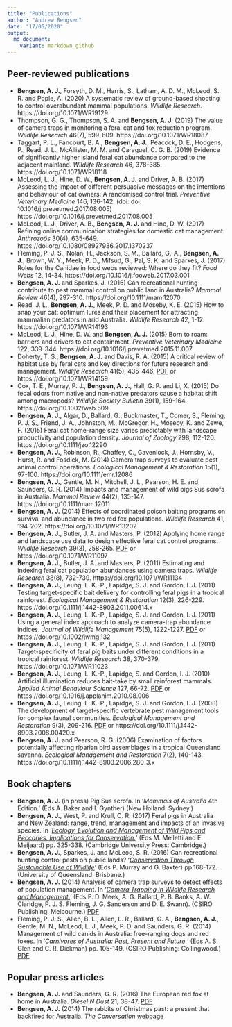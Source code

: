 ```yaml
---
title: "Publications"
author: "Andrew Bengsen"
date: "17/05/2020"
output: 
  md_document:
    variant: markdown_github
---
```


## Peer-reviewed publications  
  
  - **Bengsen, A. J.**, Forsyth, D. M., Harris, S., Latham, A. D. M., McLeod, S. R. and Pople, A. (2020) A systematic review of ground-based shooting to control overabundant mammal populations. *Wildlife Research*. https://doi.org/10.1071/WR19129
  - Thompson, G. G., Thompson, S. A. and **Bengsen, A. J.** (2019) The value of camera traps in monitoring a feral cat and fox reduction program. *Wildlife Research* 46(7), 599-609. https://doi.org/10.1071/WR18087
  - Taggart, P. L., Fancourt, B. A., **Bengsen, A. J.**, Peacock, D. E., Hodgens, P., Read, J. L., McAllister, M. M. and Caraguel, C. G. B. (2019) Evidence of significantly higher island feral cat abundance compared to the adjacent mainland. *Wildlife Research* 46, 378-385. https://doi.org/10.1071/WR18118
  - McLeod, L. J., Hine, D. W., **Bengsen, A. J.** and Driver, A. B. (2017) Assessing the impact of different persuasive messages on the intentions and behaviour of cat owners: A randomised control trial. *Preventive Veterinary Medicine* 146, 136-142. (doi: doi: 10.1016/j.prevetmed.2017.08.005) https://doi.org/10.1016/j.prevetmed.2017.08.005
  - McLeod, L. J., Driver, A. B., **Bengsen, A. J.** and Hine, D. W. (2017) Refining online communication strategies for domestic cat management. *Anthrozoös* 30(4), 635-649. https://doi.org/10.1080/08927936.2017.1370237
  - Fleming, P. J. S., Nolan, H., Jackson, S. M., Ballard, G.-A., **Bengsen, A. J.**, Brown, W. Y., Meek, P. D., Mifsud, G., Pal, S. K. and Sparkes, J. (2017) Roles for the Canidae in food webs reviewed: Where do they fit? *Food Webs* 12, 14-34. https://doi.org/10.1016/j.fooweb.2017.03.001
  - **Bengsen, A. J.** and Sparkes, J. (2016) Can recreational hunting contribute to pest mammal control on public land in Australia? *Mammal Review* 46(4), 297-310. https://doi.org/10.1111/mam.12070
  - Read, J. L., **Bengsen, A. J.**, Meek, P. D. and Moseby, K. E. (2015) How to snap your cat: optimum lures and their placement for attracting mammalian predators in arid Australia. *Wildlife Research* 42, 1-12. https://doi.org/10.1071/WR14193
  - McLeod, L. J., Hine, D. W. and **Bengsen, A. J.** (2015) Born to roam: barriers and drivers to cat containment. *Preventive Veterinary Medicine* 122, 339-344. https://doi.org/10.1016/j.prevetmed.2015.11.007
  - Doherty, T. S., **Bengsen, A. J.** and Davis, R. A. (2015) A critical review of habitat use by feral cats and key directions for future research and management. *Wildlife Research* 41(5), 435-446. [PDF](https://ro.ecu.edu.au/cgi/viewcontent.cgi?referer=https://scholar.google.com/&httpsredir=1&article=1350&context=ecuworkspost2013) or https://doi.org/10.1071/WR14159
  - Cox, T. E., Murray, P. J., **Bengsen, A. J.**, Hall, G. P. and Li, X. (2015) Do fecal odors from native and non-native predators cause a habitat shift among macropods? *Wildlife Society Bulletin* 39(1), 159-164. https://doi.org/10.1002/wsb.509
  - **Bengsen, A. J.**, Algar, D., Ballard, G., Buckmaster, T., Comer, S., Fleming, P. J. S., Friend, J. A., Johnston, M., McGregor, H., Moseby, K. and Zewe, F. (2015) Feral cat home-range size varies predictably with landscape productivity and population density. *Journal of Zoology* 298, 112-120. https://doi.org/10.1111/jzo.12290
  - **Bengsen, A. J.**, Robinson, R., Chaffey, C., Gavenlock, J., Hornsby, V., Hurst, R. and Fosdick, M. (2014) Camera trap surveys to evaluate pest animal control operations. *Ecological Management & Restoration* 15(1), 97-100. https://doi.org/10.1111/emr.12086
   - **Bengsen, A. J.**, Gentle, M. N., Mitchell, J. L., Pearson, H. E. and Saunders, G. R. (2014) Impacts and management of wild pigs Sus scrofa in Australia. *Mammal Review* 44(2), 135-147. https://doi.org/10.1111/mam.12011
   - **Bengsen, A. J.** (2014) Effects of coordinated poison baiting programs on survival and abundance in two red fox populations. *Wildlife Research* 41, 194-202. https://doi.org/10.1071/WR13202
   - **Bengsen, A. J.**, Butler, J. A. and Masters, P. (2012) Applying home range and landscape use data to design effective feral cat control programs. *Wildlife Research* 39(3), 258-265. [PDF](https://www.researchgate.net/profile/Andrew_Bengsen/publication/230563548_Applying_home-range_and_landscape-use_data_to_design_effective_feral-cat_control_programs/links/0912f50187c04dc4b2000000/Applying-home-range-and-landscape-use-data-to-design-effective-feral-cat-control-programs.pdf) or https://doi.org/10.1071/WR11097
   - **Bengsen, A. J.**, Butler, J. A. and Masters, P. (2011) Estimating and indexing feral cat population abundances using camera traps. *Wildlife Research* 38(8), 732-739. https://doi.org/10.1071/WR11134
   - **Bengsen, A. J.**, Leung, L. K.-P., Lapidge, S. J. and Gordon, I. J. (2011) Testing target-specific bait delivery for controlling feral pigs in a tropical rainforest. *Ecological Management & Restoration* 12(3), 226-229. https://doi.org/10.1111/j.1442-8903.2011.00614.x
   - **Bengsen, A. J.**, Leung, L. K.-P., Lapidge, S. J. and Gordon, I. J. (2011) Using a general index approach to analyze camera-trap abundance indices. *Journal of Wildlife Management* 75(5), 1222-1227. [PDF](https://search.proquest.com/docview/919424978/fulltextPDF/D21AF78ACEF84347PQ/1?accountid=28297) or https://doi.org/10.1002/jwmg.132
   - **Bengsen, A. J.**, Leung, L. K.-P., Lapidge, S. J. and Gordon, I. J. (2011) Target-specificity of feral pig baits under different conditions in a tropical rainforest. *Wildlife Research* 38, 370-379. https://doi.org/10.1071/WR11023
   - **Bengsen, A. J.**, Leung, L. K.-P., Lapidge, S. and Gordon, I. J. (2010) Artificial illumination reduces bait-take by small rainforest mammals. *Applied Animal Behaviour Science* 127, 66-72. [PDF](https://s3.amazonaws.com/academia.edu.documents/49908109/Artificial_illumination_reduces_bait-tak20161027-13702-he7s53.pdf?response-content-disposition=inline%3B%20filename%3DArtificial_illumination_reduces_bait-tak.pdf&X-Amz-Algorithm=AWS4-HMAC-SHA256&X-Amz-Credential=ASIATUSBJ6BAIWREH7BN%2F20200517%2Fus-east-1%2Fs3%2Faws4_request&X-Amz-Date=20200517T204100Z&X-Amz-Expires=3600&X-Amz-SignedHeaders=host&X-Amz-Security-Token=IQoJb3JpZ2luX2VjEH0aCXVzLWVhc3QtMSJIMEYCIQCWLhTuKyCrzkEnM3%2BlhTLU05XFCtzSqaoSdWJUPfqozwIhALVH4GvAp4oakjTQqBLMm30J4pRgJdMz5WpqEtR2QD7JKr0DCMX%2F%2F%2F%2F%2F%2F%2F%2F%2F%2FwEQABoMMjUwMzE4ODExMjAwIgwPNk7iNAPNKPqA0BUqkQM7HUPZUUpj234SH3dXDJz3uYo21HTkwzBO1d1sdDClief4I%2FvwRfSP5zKjG3aUdZ3SSQIFz8BnR%2B6Ej%2BlbJQKhX2HRE2dlaoq7jAIEXfKeC7oQK4ASprWX3jB%2F8iSfjyp7vpvIjAQMx2X72HHxFTj5bXpZ0yTMY4WQCih5EvJbdM6gCJlmWPu18u3IF2n7UEa%2Fgs0Rv%2Fez4xkkHbS%2FqW%2B%2BstuptkfO3x%2FI0KrFFf2BuUMg%2FWoIehABFZUZ%2FwJyvN%2FX%2BAaGsM2G2%2BUyF1H4q98tTQ4NBktBxvpAgJXbzu7Y65aZbCVLrYq%2BDH9KQNhSTk4YTeX%2BdvFsNXKHLgBWB%2Fyjw3ZiiIDi4Doq%2FFudIqgvYJNVVmR1WEETjPCgiPcah%2BR6MGp1bO%2BDNB3EH3vQU%2FgdZmLV5JE3XcZrFNfKoAqNBGQZDX%2FosJnBpRc8duXFOYbtfMdqQq5TupDsbHqO6kqtFfyLNbjeVKhF7wpR%2Bu31WpCBZVHwNi%2FbrhZ%2FbENYnqqaUxbUqAqXleJLxLgQo6OhPTCouIb2BTrqAWUQ3wrIV1I2ChMsRsojqCt8Rm16DCOGEoqgE9ceiJF6hJgP%2FOJ%2FQm28eQblktRBHpuywO8V1eMkbzHZQvpLJPPSjdxNixm2klAG0PBgFUkPmu5JH46n5Jvr416QqY%2F8W24MohmyGz8xMVZeAFonR4G22UfcixXYu7ArL7Jp6fI%2Br5oc4ejR4EcZZMPNLm8fOCvqDVD6QynoT7QYw0Go4KKLaEydJ77Kpdt0kjBggqgVfdUl3Y0n7RaaOdAaW3OGEduugb4P6h%2FLRdN%2BOOn36qPjwIOSE8zw%2B16YDjQc5QbKwyjbAtyYja1REw%3D%3D&X-Amz-Signature=cfb6d2c4b1771db61ae66f1c59cfdf28b63b6cf79f352c2f88f32c20cb4f3a5e) or https://doi.org/10.1016/j.applanim.2010.08.006
   - **Bengsen, A. J.**, Leung, L. K.-P., Lapidge, S. J. and Gordon, I. J. (2008) The development of target-specific vertebrate pest management tools for complex faunal communities. *Ecological Management and Restoration* 9(3), 209-216. [PDF](https://s3.amazonaws.com/academia.edu.documents/49908102/The_development_of_target-specific_verte20161027-13713-1d8s0y1.pdf?response-content-disposition=inline%3B%20filename%3DThe_development_of_target-specific_verte.pdf&X-Amz-Algorithm=AWS4-HMAC-SHA256&X-Amz-Credential=ASIATUSBJ6BAHFLXLZW7%2F20200517%2Fus-east-1%2Fs3%2Faws4_request&X-Amz-Date=20200517T204229Z&X-Amz-Expires=3600&X-Amz-SignedHeaders=host&X-Amz-Security-Token=IQoJb3JpZ2luX2VjEHwaCXVzLWVhc3QtMSJHMEUCIQCepPNK1AtBcnX65XPQI11ql8qXKxjZ%2Bq1VkHF7dE6C%2BgIgBoAJnDRMZOMuP9p1bJaXRMcTG9fj%2BI1Sra6aJ%2FUtXp0qvQMIxf%2F%2F%2F%2F%2F%2F%2F%2F%2F%2FARAAGgwyNTAzMTg4MTEyMDAiDJsHIsD1IuUM5xl8siqRA380VhMI8XfFyAE3Esr%2BOieVUOo%2FQVzcBr8Pgb89LZBGrfc%2FVbbuYR%2BH54KPafKjsqcHP%2ByX%2FL5ZdaEwYxE3to6IUqqNMha152EiE0fUJ7%2FMQ2r50SLMfS4Xvwge79bHPx2%2Bpy1BcEkgKSim77CXG5oXUEfnO2iTxtpp80VXuBwq0Bie75cTCbIO9EQs6BKzPjGUOUkxojkPM1CsjdJDv2l1vk%2BnsZDk2y5Ecf67KOhmIAMJUICGOaIA%2BWQF4swmhcWcJVYZEN%2Be%2Fec3TA044gUs%2F4OJMf36E7Urepv%2FeuyswWaJMr6%2BCzwC8HhmRjwueNAyNDFppRs7SGFqT3rUKOL1bAATkUSHgOYeQ%2FiG7D5vz3uI%2F0x64hy%2FmsSS1V1AIXcLTu1w6iDTcvEsBDSGnc6PF5c53d5xWyBqnbU5xVIziEOUQr5NGPFt1lifs32JVXRgTQQin8fRtLWuWe7c9%2F0M3%2FbbGOMYEo443LBxAH65yw1TXQ%2FVFVBzs%2FDigKV1Iu1%2Bg%2BdBMxa0PuoxUI4ukETCMNCuhvYFOusBem28FrNkY%2FTSGaOvR8Ir2sRunXLoWnrTZq1TCF4rLcb%2FDmPSQ7sO0a44jDriWB36Z1FNdji9SZgYNcIvaT%2Bv3m2ir6a7oU%2Fu%2BIRthBekpVsCZU9uHiB5VtZBsCeO8Bwi%2B6140Oehy%2F7klNOEPzwobdKWJHObxu8FqGqzwXAwuVIOqyxY2f5HkO1s%2FrORfUaX53fdoYdaiSAboUL9L92HGtIYzjFi6Pt2FZ9iB1WA9yIfJEYYyqH5iyvXVSkidKWVnyxjA7ISqC375gR4Q6I7zfKjB%2B6aZ%2BwlcQvTF7%2BA7KUrnSFrb72DSC19EQ%3D%3D&X-Amz-Signature=fd779c3fdfd37948f9444025bf4f1ff8f049410bc87c5f6322d029a0dcc56d80) or https://doi.org/10.1111/j.1442-8903.2008.00420.x
   - **Bengsen, A. J.** and Pearson, R. G. (2006) Examination of factors potentially affecting riparian bird assemblages in a tropical Queensland savanna. *Ecological Management and Restoration* 7(2), 140-143. https://doi.org/10.1111/j.1442-8903.2006.280_3.x
   
## Book chapters  
  
  - **Bengsen, A. J.** (in press) Pig Sus scrofa. In '*Mammals of Australia* 4th Edition.' (Eds A. Baker and I. Gynther) (New Holland: Sydney.) 
  - **Bengsen, A. J.**, West, P. and Krull, C. R. (2017) Feral pigs in Australia and New Zealand: range, trend, management and impacts of an invasive species. In '*[Ecology, Evolution and Management of Wild Pigs and Peccaries. Implications for Conservation.](https://www.cambridge.org/au/academic/subjects/life-sciences/ecology-and-conservation/ecology-conservation-and-management-wild-pigs-and-peccaries?format=HB)*' (Eds M. Melletti and E. Meijaard) pp. 325-338. (Cambridge University Press: Cambridge.)
  - **Bengsen, A. J.**, Sparkes, J. and McLeod, S. R. (2016) Can recreational hunting control pests on public lands? '*[Conservation Through Sustainable Use of Wildlife](https://ssaa.org.au/publications/advances-in-conservation-through-sustainable-use-of-wildlife)*' (Eds P. Murray and G. Baxter) pp.168-172. (University of Queensland: Brisbane.)
  - **Bengsen, A. J.** (2014) Analysis of camera trap surveys to detect effects of population management. In '*[Camera Trapping in Wildlife Research and Management.](https://www.publish.csiro.au/book/7150/)*' (Eds P. D. Meek, A. G. Ballard, P. B. Banks, A. W. Claridge, P. J. S. Fleming, J. G. Sanderson and D. E. Swann). (CSIRO Publishing: Melbourne.) [PDF](https://www.researchgate.net/profile/Andrew_Bengsen/publication/283506026_Analysis_of_camera_trap_surveys_to_detect_effects_of_population_management/links/563bf38408aec6f17dd4f1f3/Analysis-of-camera-trap-surveys-to-detect-effects-of-population-management.pdf)
  - Fleming, P. J. S., Allen, B. L., Allen, L. R., Ballard, G. A., **Bengsen, A. J.**, Gentle, M. N., McLeod, L. J., Meek, P. D. and Saunders, G. R. (2014) Management of wild canids in Australia: free-ranging dogs and red foxes. In '*[Carnivores of Australia: Past, Present and Future.](https://www.publish.csiro.au/book/6708/)*' (Eds A. S. Glen and C. R. Dickman) pp. 105-149. (CSIRO Publishing: Collingwood.) [PDF](https://www.researchgate.net/profile/Lee_Allen4/publication/272745692_Management_of_wild_canids_in_Australia_free-ranging_dogs_and_red_foxes/links/5570c84508ae2f213c2238eb/Management-of-wild-canids-in-Australia-free-ranging-dogs-and-red-foxes.pdf)

## Popular press articles  
  
  - **Bengsen, A. J.** and Saunders, G. R. (2016) The European red fox at home in Australia. *Diesel N Dust* 21, 38-47. [PDF](https://www.researchgate.net/profile/Andrew_Bengsen/publication/306375054_The_European_Red_Fox_at_home_in_Australia/links/57bcd58c08aedf5f75eaa8bb/The-European-Red-Fox-at-home-in-Australia.pdf)
  - **Bengsen, A. J.** (2014) The rabbits of Christmas past: a present that backfired for Australia. *The Conversation* [webpage](https://theconversation.com/the-rabbits-of-christmas-past-a-present-that-backfired-for-australia-35544)

